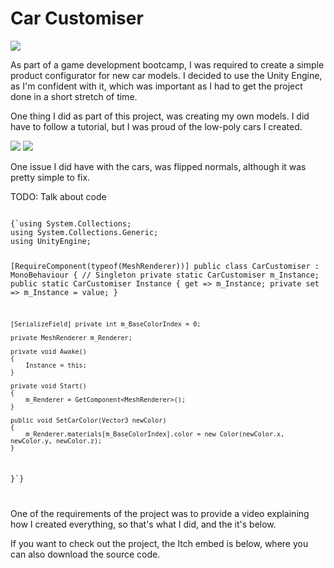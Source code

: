 # Car Customiser

<Image src="car-customiser/CarRender.png" priority />

As part of a game development bootcamp, I was required to create a simple product configurator for new car models. I decided to use the Unity Engine, as I'm confident with it, which was important as I had to get the project done in a short stretch of time.

One thing I did as part of this project, was creating my own models. I did have to follow a tutorial, but I was proud of the low-poly cars I created.

<Image src="car-customiser/CarRender.png" contain />
<Image src="car-customiser/CarSmallRender.png" contain />

One issue I did have with the cars, was flipped normals, although it was pretty simple to fix.

TODO: Talk about code

<Code language="csharp">
{`using System.Collections;
using System.Collections.Generic;
using UnityEngine;

[RequireComponent(typeof(MeshRenderer))]
public class CarCustomiser : MonoBehaviour
{
    // Singleton
    private static CarCustomiser m_Instance;
    public static CarCustomiser Instance
    {
        get => m_Instance;
        private set => m_Instance = value;
    }

    [SerializeField] private int m_BaseColorIndex = 0;

    private MeshRenderer m_Renderer;

    private void Awake()
    {
        Instance = this;
    }

    private void Start()
    {
        m_Renderer = GetComponent<MeshRenderer>();
    }

    public void SetCarColor(Vector3 newColor)
    {
        m_Renderer.materials[m_BaseColorIndex].color = new Color(newColor.x, newColor.y, newColor.z);
    }
}`}

</Code>

One of the requirements of the project was to provide a video explaining how I created everything, so that's what I did, and the it's below.

<YouTube videoID="xrqUgENtv48" allowFullScreen />

If you want to check out the project, the Itch embed is below, where you can also download the source code.

<Itchio projectID="1742748" />
